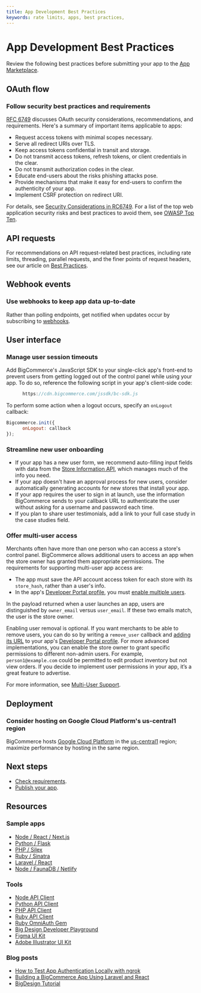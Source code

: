 ```yaml
---
title: App Development Best Practices
keywords: rate limits, apps, best practices, 
---
```


# App Development Best Practices

Review the following best practices before submitting your app to the [App Marketplace](https://www.bigcommerce.com/apps/).

## OAuth flow

### Follow security best practices and requirements

[RFC 6749](https://tools.ietf.org/html/rfc6749#section-10) discusses OAuth security considerations, recommendations, and requirements. Here's a summary of important items applicable to apps:
* Request access tokens with minimal scopes necessary.
* Serve all redirect URIs over TLS.
* Keep access tokens confidential in transit and storage.
* Do not transmit access tokens, refresh tokens, or client credentials in the clear.
* Do not transmit authorization codes in the clear.
* Educate end-users about the risks phishing attacks pose.
* Provide mechanisms that make it easy for end-users to confirm the authenticity of your app.
* Implement CSRF protection on redirect URI.

For details, see [Security Considerations in RC6749](https://tools.ietf.org/html/rfc6749#section-10). For a list of the top web application security risks and best practices to avoid them, see [OWASP Top Ten](https://owasp.org/www-project-top-ten/).

## API requests

For recommendations on API request-related best practices, including rate limits, threading, parallel requests, and the finer points of request headers, see our article on [Best Practices](/docs/start/best-practices).

## Webhook events

### Use webhooks to keep app data up-to-date

Rather than polling endpoints, get notified when updates occur by subscribing to [webhooks](/docs/integrations/webhooks).

## User interface

### Manage user session timeouts

Add BigCommerce's JavaScript SDK to your single-click app's front-end to prevent users from getting logged out of the control panel while using your app. To do so, reference the following script in your app's client-side code:

```js copy
      https://cdn.bigcommerce.com/jssdk/bc-sdk.js
```

To perform some action when a logout occurs, specify an `onLogout` callback:


```js copy
Bigcommerce.init({
      onLogout: callback
});
```

### Streamline new user onboarding

- If your app has a new user form, we recommend auto-filling input fields with data from the [Store Information API](/docs/rest-management/store-information), which manages much of the info you need.
- If your app doesn't have an approval process for new users, consider automatically generating accounts for new stores that install your app.
- If your app requires the user to sign in at launch, use the information BigCommerce sends to your callback URL to authenticate the user without asking for a username and password each time.
- If you plan to share user testimonials, add a link to your full case study in the case studies field.


### Offer multi-user access

Merchants often have more than one person who can access a store's control panel. BigCommerce allows additional users to access an app when the store owner has granted them appropriate permissions. The requirements for supporting multi-user app access are:
* The app must save the API account access token for each store with its `store_hash`, rather than a user's info.
* In the app's [Developer Portal profile](https://devtools.bigcommerce.com), you must [enable multiple users](/docs/integrations/apps/guide/developer-portal#edit-technical-details).

In the payload returned when a user launches an app, users are distinguished by `owner_email` versus `user_email`. If these two emails match, the user is the store owner.

Enabling user removal is optional. If you want merchants to be able to remove users, you can do so by writing a `remove_user` callback and [adding its URL](/docs/integrations/apps/guide/developer-portal#edit-technical-details) to your app's [Developer Portal profile](https://devtools.bigcommerce.com). For more advanced implementations, you can enable the store owner to grant specific permissions to different non-admin users. For example, `person1@example.com` could be permitted to edit product inventory but not view orders. If you decide to implement user permissions in your app, it’s a great feature to advertise.

For more information, see [Multi-User Support](/docs/integrations/apps#multi-user-support).


## Deployment

### Consider hosting on Google Cloud Platform's us-central1 region

BigCommerce hosts [Google Cloud Platform](https://cloud.google.com/) in the [us-central1](https://cloud.google.com/compute/docs/regions-zones/) region; maximize performance by hosting in the same region.

## Next steps
* [Check requirements](/docs/integrations/apps/guide/requirements).
* [Publish your app](/docs/integrations/apps/guide/publishing).

## Resources

### Sample apps
* [Node / React / Next.js](https://github.com/bigcommerce/sample-app-nodejs)
* [Python / Flask](https://github.com/bigcommerce/hello-world-app-python-flask)
* [PHP / Silex](https://github.com/bigcommerce/hello-world-app-php-silex)
* [Ruby / Sinatra](https://github.com/bigcommerce/hello-world-app-ruby-sinatra)
* [Laravel / React](https://github.com/bigcommerce/laravel-react-sample-app)
* [Node / FaunaDB / Netlify](https://github.com/bigcommerce/channels-app/)

### Tools
* [Node API Client](https://github.com/bigcommerce/node-bigcommerce/)
* [Python API Client](https://github.com/bigcommerce/bigcommerce-api-python)
* [PHP API Client](https://github.com/bigcommerce/bigcommerce-api-php)
* [Ruby API Client](https://github.com/bigcommerce/bigcommerce-api-ruby)
* [Ruby OmniAuth Gem](https://github.com/bigcommerce/omniauth-bigcommerce)
* [Big Design Developer Playground](https://developer.bigcommerce.com/big-design)
* [Figma UI Kit](https://figma.com/file/jTVuUkiZ1j3rux8WHG4IKK/BigDesign-UI-Kit?node-id=0%3A1/duplicate)
* [Adobe Illustrator UI Kit](https://design.bigcommerce.com/bigdesign-ui-kit)

### Blog posts
* [How to Test App Authentication Locally with ngrok](https://medium.com/bigcommerce-developer-blog/how-to-test-app-authentication-locally-with-ngrok-149150bfe4cf)
* [Building a BigCommerce App Using Laravel and React](https://medium.com/bigcommerce-developer-blog/building-a-bigcommerce-app-using-laravel-and-react-711ceceb5006)
* [BigDesign Tutorial](https://medium.com/bigcommerce-developer-blog/bigdesign-build-native-looking-uis-with-the-bigcommerce-design-system-fb06a01a24f2)
